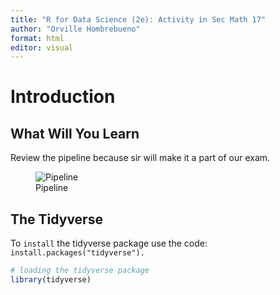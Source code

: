 ```yaml
---
title: "R for Data Science (2e): Activity in Sec Math 17"
author: "Orville Hombrebueno"
format: html
editor: visual
---
```


# Introduction

## What Will You Learn

Review the pipeline because sir will make it a part of our exam.

![Pipeline](r4dspics/r4dspic1.png)

## The Tidyverse

To `install` the tidyverse package use the code: `install.packages("tidyverse").`

```r
# loading the tidyverse package
library(tidyverse)
```
